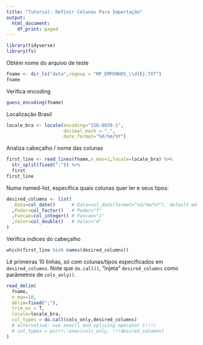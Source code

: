 ```yaml
---
title: "Tutorial: Definir Colunas Para Importação"
output:
  html_document:
    df_print: paged
---
```


```r
library(tidyverse)
library(fs)
```

Obtém nome do arquivo de teste

```r
fname <- dir_ls("data",regexp = "MP_EMPENHOS_\\d{6}.TXT")
fname
```

Verifica encoding

```r
guess_encoding(fname)
```

Localização Brasil

```r
locale_bra <- locale(encoding="ISO-8859-1",
                     decimal_mark = ",",
                     date_format="%d/%m/%Y")
```

Analiza cabeçalho / nome das colunas

```r
first_line <- read_lines(fname,n_max=1,locale=locale_bra) %>%
  str_split(fixed(";")) %>%
  first
first_line
```

Numa named-list, especifica quais colunas quer ler e seus tipos:

```r
desired_columns <- list(
   Data=col_date()      # Data=col_date(format="%d/%m/%Y"), default em locale_bra
  ,Poder=col_factor()   # Poder="f"
  ,Funcao=col_integer() # Funcao="i"
  ,Valor=col_double()   # Valor="d"
)
```

Verifica indices do cabeçalho

```r
which(first_line %in% names(desired_columns))
```

Lê primeiras 10 linhas, só com colunas/tipos especificados em `desired_columns`. Note que `do.call()`, "injeta" `desired_columns` como parâmetros de `cols_only()`.

```r
read_delim(
  fname,
  n_max=10,
  delim=fixed(";"),
  trim_ws = T,
  locale=locale_bra,
  col_types = do.call(cols_only,desired_columns)
  # alternative: use exec() and splicing operator (!!!)
  # col_types = purrr::exec(cols_only, !!!desired_columns)
)
```


